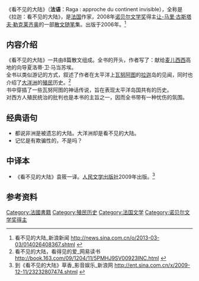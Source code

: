 {{expand|time=2015-01-20T06:08:56+00:00}}
《看不见的大陆》（'''法语'''：Raga : approche du continent invisible），全称是《拉迦：看不见的大陆》，是[[法国|法国]]作家，2008年[[诺贝尔文学奖|诺贝尔文学奖]]得主[[让-马里·古斯塔夫·勒克莱齐奥|让-马里·古斯塔夫·勒克莱齐奥]]的一部[[散文|散文]][[随笔|随笔]]集。出版于2006年。<ref>看不见的大陆_新浪新闻 http://news.sina.com.cn/o/2013-03-03/014026408367.shtml {{Wayback|url=http://news.sina.com.cn/o/2013-03-03/014026408367.shtml |date=20160304220218 }}</ref>

== 内容介绍 ==
《看不见的大陆》一共由8篇散文组成。全书的开头，作者写了：献给[[麦儿西西|麦儿西西]]高地的向导夏洛蒂·卫·马当苏埃。<br />
全书以类似游记的方式，叙述了作者在太平洋上[[瓦努阿图|瓦努阿图]]的[[拉迦|拉迦]]岛的见闻，同时也介绍了[[大洋洲|大洋洲]]的[[殖民|殖民]]历史。<ref>看不见的大陆，看得见的爱_网易读书 http://book.163.com/09/1204/11/5PMHJ9SV00923INC.html {{Wayback|url=http://book.163.com/09/1204/11/5PMHJ9SV00923INC.html |date=20150120074345 }}</ref><br />
书中穿插了一些瓦努阿图的神话传说，旨在表现太平洋岛国共有的历史。<br />
对西方人殖民统治的批判也是本书的主旨之一，因而全书带有一种忧伤的氛围。

== 经典语句 ==
* 都说非洲是被遗忘的大陆。大洋洲却是看不见的大陆。
* 记忆是有欺骗性的，不是吗？

== 中译本 ==
* 《看不见的大陆》袁筱一译。[[人民文学出版社|人民文学出版社]]2009年出版。<ref>到《看不见的大陆》草香_影音娱乐_新浪网 http://ent.sina.com.cn/x/2009-12-11/23232807474.shtml {{Wayback|url=http://ent.sina.com.cn/x/2009-12-11/23232807474.shtml |date=20150120081617 }}</ref>

== 参考资料 ==

[[Category:法國書籍|Category:法國書籍]]
[[Category:殖民历史|Category:殖民历史]]
[[Category:法国文学|Category:法国文学]]
[[Category:诺贝尔文学奖得主|Category:诺贝尔文学奖得主]]